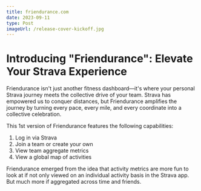 ```yaml
---
title: friendurance.com
date: 2023-09-11
type: Post
imageUrl: /release-cover-kickoff.jpg
---
```


# Introducing "Friendurance": Elevate Your Strava Experience

Friendurance isn't just another fitness dashboard—it's where your personal Strava journey meets the collective drive of your team.
Strava has empowered us to conquer distances, but Friendurance amplifies the journey by turning every pace, every mile, and every coordinate into a collective celebration.

This 1st version of Friendurance features the following capabilities:

1. Log in via Strava
2. Join a team or create your own
3. View team aggregate metrics
4. View a global map of activities

Friendurance emerged from the idea that activity metrics are more fun to look at if not only viewed on an individual activity basis in the Strava app.
But much more if aggregated across time and friends.
